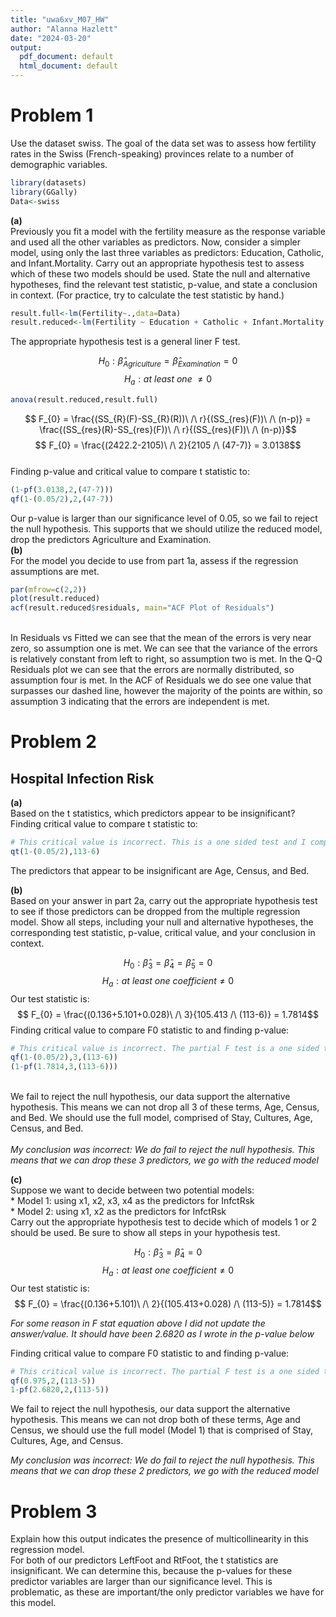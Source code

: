 ```yaml
---
title: "uwa6xv_M07_HW"
author: "Alanna Hazlett"
date: "2024-03-20"
output:
  pdf_document: default
  html_document: default
---
```


# Problem 1 
 
Use the dataset swiss. The goal of the data set was to assess how fertility rates in the Swiss (French-speaking) provinces relate to a number of demographic variables.
```r
library(datasets)
library(GGally)
Data<-swiss
```

**(a)**\
Previously you fit a model with the fertility measure as the response variable and used all the other variables as predictors. Now, consider a simpler model, using only the last three variables as predictors: Education, Catholic, and Infant.Mortality. Carry out an appropriate hypothesis test to assess which of these two models should be used. State the null and alternative hypotheses, find the relevant test statistic, p-value, and state a conclusion in context. (For practice, try to calculate the test statistic by hand.)
```r
result.full<-lm(Fertility~.,data=Data)
result.reduced<-lm(Fertility ~ Education + Catholic + Infant.Mortality, data = Data)
```
The appropriate hypothesis test is a general liner F test. 

$$H_{0}: \hat \beta_{Agriculture} = \hat \beta_{Examination} = 0$$
$$H_{a}: at\ least\ one\ \neq 0$$
```r
anova(result.reduced,result.full)
```
$$ F_{0} = \frac{(SS_{R}(F)-SS_{R}(R))\ /\  r}{(SS_{res}(F))\ /\ (n-p)} = \frac{(SS_{res}(R)-SS_{res}(F))\ /\  r}{(SS_{res}(F))\ /\ (n-p)}$$ 
$$ F_{0} = \frac{(2422.2-2105)\ /\  2}{2105 /\ (47-7)} = 3.0138$$
\
Finding p-value and critical value to compare t statistic to:
```r
(1-pf(3.0138,2,(47-7))) 
qf(1-(0.05/2),2,(47-7))
```
Our p-value is larger than our significance level of 0.05, so we fail to reject the null hypothesis. This supports that we should utilize the reduced model, drop the predictors Agriculture and Examination.\
**(b)**\
For the model you decide to use from part 1a, assess if the regression assumptions are met.
```r
par(mfrow=c(2,2))
plot(result.reduced)
acf(result.reduced$residuals, main="ACF Plot of Residuals")
```
\
In Residuals vs Fitted we can see that the mean of the errors is very near zero, so assumption one is met. We can see that the variance of the errors is relatively constant from left to right, so assumption two is met. In the Q-Q Residuals plot we can see that the errors are normally distributed, so assumption four is met. In the ACF of Residuals we do see one value that surpasses our dashed line, however the majority of the points are within, so assumption 3 indicating that the errors are independent is met.\


# Problem 2

## Hospital Infection Risk

**(a)**\
Based on the t statistics, which predictors appear to be insignificant?
Finding critical value to compare t statistic to: 
```r
# This critical value is incorrect. This is a one sided test and I computed it as a two sided test. This should have been qt(1-0.05,(113-6))
qt(1-(0.05/2),113-6)
```
The predictors that appear to be insignificant are Age, Census, and Bed.\

**(b)**\
Based on your answer in part 2a, carry out the appropriate hypothesis test to see if those predictors can be dropped from the multiple regression model. Show all steps, including your null and alternative hypotheses, the corresponding test statistic, p-value, critical value, and your conclusion in context.\

$$H_{0}: \hat \beta_{3} = \hat \beta_{4} = \hat \beta_{5} = 0$$
$$H_{a}: at\ least\ one\ coefficient \neq 0$$
Our test statistic is:
$$ F_{0} = \frac{(0.136+5.101+0.028)\ /\  3}{105.413 /\ (113-6)} = 1.7814$$
Finding critical value to compare F0 statistic to and finding p-value:
```r
# This critical value is incorrect. The partial F test is a one sided test and I computed it as a two sided test. This should have been qf(1-0.05,3,(113-6))
qf(1-(0.05/2),3,(113-6))
(1-pf(1.7814,3,(113-6))) 
```
\
We fail to reject the null hypothesis, our data support the alternative hypothesis. This means we can not drop all 3 of these terms, Age, Census, and Bed. We should use the full model, comprised of Stay, Cultures, Age, Census, and Bed.\
\
*My conclusion was incorrect: We do fail to reject the null hypothesis. This means that we can drop these 3 predictors, we go with the reduced model* 

**(c)**\
Suppose we want to decide between two potential models:\
* Model 1: using x1, x2, x3, x4 as the predictors for InfctRsk\
* Model 2: using x1, x2 as the predictors for InfctRsk\
Carry out the appropriate hypothesis test to decide which of models 1 or 2 should be used. Be sure to show all steps in your hypothesis test.\

$$H_{0}: \hat \beta_{3} = \hat \beta_{4}  = 0$$
$$H_{a}: at\ least\ one\ coefficient \neq 0$$
Our test statistic is:
$$ F_{0} = \frac{(0.136+5.101)\ /\  2}{(105.413+0.028) /\ (113-5)} = 1.7814$$

*For some reason in F stat equation above I did not update the answer/value. It should have been 2.6820 as I wrote in the p-value below*

Finding critical value to compare F0 statistic to and finding p-value:
```r
# This critical value is incorrect. The partial F test is a one sided test and I computed it as a two sided test. This should have been qf(1-0.05,2,(113-6))
qf(0.975,2,(113-5))
1-pf(2.6820,2,(113-5))
```
We fail to reject the null hypothesis, our data support the alternative hypothesis. This means we can not drop both of these terms, Age and Census, we should use the full model (Model 1) that is comprised of Stay, Cultures, Age, and Census.\

*My conclusion was incorrect: We do fail to reject the null hypothesis. This means that we can drop these 2 predictors, we go with the reduced model* 

# Problem 3

Explain how this output indicates the presence of multicollinearity in this regression model.\
For both of our predictors LeftFoot and RtFoot, the t statistics are insignificant. We can determine this, because the p-values for these predictor variables are larger than our significance level. This is problematic, as these are important/the only predictor variables we have for this model. 








